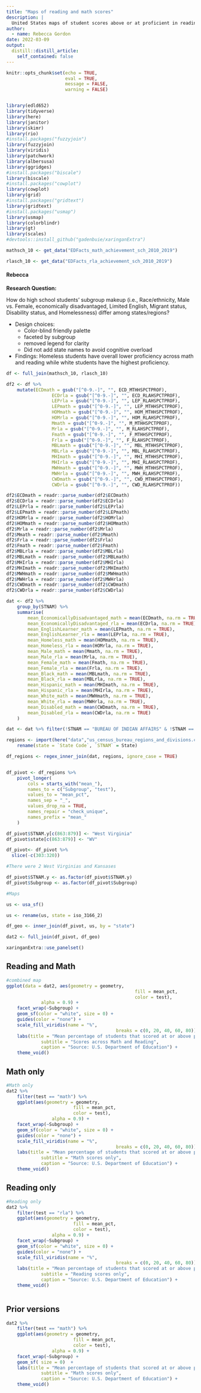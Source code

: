```yaml
---
title: "Maps of reading and math scores"
description: |
  United States maps of student scores above or at proficient in reading and math
author:
  - name: Rebecca Gordon
date: 2022-03-09
output:
  distill::distill_article:
    self_contained: false
---
```




```r
knitr::opts_chunk$set(echo = TRUE,
                      eval = TRUE,
                      message = FALSE,
                      warning = FALSE)


library(edld652)
library(tidyverse)
library(here)
library(janitor)
library(skimr)
library(rio)
#install.packages("fuzzyjoin")
library(fuzzyjoin)
library(viridis)
library(patchwork)
library(albersusa)
library(ggridges)
#install.packages("biscale")
library(biscale)
#install.packages("cowplot")
library(cowplot)
library(grid)
#install.packages("gridtext")
library(gridtext)
#install.packages("usmap")
library(usmap)
library(colorblindr)
library(gt)
library(scales)
#devtools::install_github("gadenbuie/xaringanExtra")
```

```r

mathsch_10 <- get_data("EDFacts_math_achievement_sch_2010_2019")

rlasch_10 <- get_data("EDFacts_rla_achievement_sch_2010_2019")
```


#### Rebecca
**Research Question:** 

How do high school students’ subgroup makeup (i.e., Race/ethnicity, Male vs. Female, economically disadvantaged, Limited English, Migrant status, Disability status, and Homelessness) differ among states/regions? 

- Design choices: 
	- Color-blind friendly palette
	- faceted by subgroup
	- removed legend for clarity
	- Did not add state names to avoid cognitive overload
- Findings: Homeless students have overall lower proficiency across math and reading while white students have the highest proficiency.


```r

df <- full_join(mathsch_10, rlasch_10) 

df2 <- df %>% 
	mutate(ECDmath = gsub("[^0-9.-]", "", ECD_MTHHSPCTPROF),
				 ECDrla = gsub("[^0-9.-]", "", ECD_RLAHSPCTPROF),
				 LEPrla = gsub("[^0-9.-]", "", LEP_RLAHSPCTPROF),
				 LEPmath = gsub("[^0-9.-]", "", LEP_MTHHSPCTPROF),
				 HOMmath = gsub("[^0-9.-]", "", HOM_MTHHSPCTPROF),
				 HOMrla = gsub("[^0-9.-]", "", HOM_RLAHSPCTPROF),
				 Mmath = gsub("[^0-9.-]", "", M_MTHHSPCTPROF),
				 Mrla = gsub("[^0-9.-]", "", M_RLAHSPCTPROF),
				 Fmath = gsub("[^0-9.-]", "", F_MTHHSPCTPROF),
				 Frla = gsub("[^0-9.-]", "", F_RLAHSPCTPROF),
				 MBLmath = gsub("[^0-9.-]", "", MBL_MTHHSPCTPROF),
				 MBLrla = gsub("[^0-9.-]", "", MBL_RLAHSPCTPROF),
				 MHImath = gsub("[^0-9.-]", "", MHI_MTHHSPCTPROF),
				 MHIrla = gsub("[^0-9.-]", "", MHI_RLAHSPCTPROF),
				 MWHmath = gsub("[^0-9.-]", "", MWH_MTHHSPCTPROF),
				 MWHrla = gsub("[^0-9.-]", "", MWH_RLAHSPCTPROF),
				 CWDmath = gsub("[^0-9.-]", "", CWD_MTHHSPCTPROF),
				 CWDrla = gsub("[^0-9.-]", "", CWD_RLAHSPCTPROF))

df2$ECDmath = readr::parse_number(df2$ECDmath) 
df2$ECDrla = readr::parse_number(df2$ECDrla) 
df2$LEPrla = readr::parse_number(df2$LEPrla) 
df2$LEPmath = readr::parse_number(df2$LEPmath) 
df2$HOMrla = readr::parse_number(df2$HOMrla) 
df2$HOMmath = readr::parse_number(df2$HOMmath) 
df2$Mrla = readr::parse_number(df2$Mrla) 
df2$Mmath = readr::parse_number(df2$Mmath) 
df2$Frla = readr::parse_number(df2$Frla) 
df2$Fmath = readr::parse_number(df2$Fmath) 
df2$MBLrla = readr::parse_number(df2$MBLrla) 
df2$MBLmath = readr::parse_number(df2$MBLmath) 
df2$MHIrla = readr::parse_number(df2$MHIrla) 
df2$MHImath = readr::parse_number(df2$MHImath) 
df2$MWHmath = readr::parse_number(df2$MWHmath) 
df2$MWHrla = readr::parse_number(df2$MWHrla) 
df2$CWDmath = readr::parse_number(df2$CWDmath) 
df2$CWDrla = readr::parse_number(df2$CWDrla) 

dat <- df2 %>% 
	group_by(STNAM) %>% 
	summarise(
		mean_EconomicallyDisadvantaged_math = mean(ECDmath, na.rm = TRUE),
		mean_EconomicallyDisadvantaged_rla = mean(ECDrla, na.rm = TRUE),
		mean_EnglishLearner_math = mean(LEPmath, na.rm = TRUE),
		mean_EnglishLearner_rla = mean(LEPrla, na.rm = TRUE),
		mean_Homeless_math = mean(HOMmath, na.rm = TRUE),
		mean_Homeless_rla = mean(HOMrla, na.rm = TRUE),
		mean_Male_math = mean(Mmath, na.rm = TRUE),
		mean_Male_rla = mean(Mrla, na.rm = TRUE),
		mean_Female_math = mean(Fmath, na.rm = TRUE),
		mean_Female_rla = mean(Frla, na.rm = TRUE),
		mean_Black_math = mean(MBLmath, na.rm = TRUE),
		mean_Black_rla = mean(MBLrla, na.rm = TRUE),
		mean_Hispanic_math = mean(MHImath, na.rm = TRUE),
		mean_Hispanic_rla = mean(MHIrla, na.rm = TRUE),
		mean_White_math = mean(MWHmath, na.rm = TRUE),
		mean_White_rla = mean(MWHrla, na.rm = TRUE),
		mean_Disabled_math = mean(CWDmath, na.rm = TRUE),
		mean_Disabled_rla = mean(CWDrla, na.rm = TRUE)
	) 

dat <- dat %>% filter(!STNAM == "BUREAU OF INDIAN AFFAIRS" & !STNAM == "stnam" & !STNAM == "PUERTO RICO") 

regions <- import(here("data","us_census_bureau_regions_and_divisions.csv")) %>%
	rename(state = `State Code`, `STNAM` = State)

df_regions <- regex_inner_join(dat, regions, ignore_case = TRUE)


df_pivot <- df_regions %>% 
	pivot_longer(
		cols = starts_with("mean_"),
		names_to = c("Subgroup", "test"),
		values_to = "mean_pct",
		names_sep = "_",
		values_drop_na = TRUE,
		names_repair = "check_unique",
		names_prefix = "mean_"
	) 

df_pivot$STNAM.y[c(863:879)] <- "West Virginia"
df_pivot$state[c(863:879)] <- "WV"

df_pivot<- df_pivot %>% 
  slice(-c(303:320))

#There were 2 West Virginias and Kansases

df_pivot$STNAM.y <- as.factor(df_pivot$STNAM.y)
df_pivot$Subgroup <- as.factor(df_pivot$Subgroup)

```

```r
#Maps

us <- usa_sf()

us <- rename(us, state = iso_3166_2)

df_geo <- inner_join(df_pivot, us, by = "state")

dat2 <- full_join(df_pivot, df_geo)

```
```r
xaringanExtra::use_panelset()
```
::::: {.panelset}
::: {.panel}
## Reading and Math {.panel-name}
```r
#combined map
ggplot(data = dat2, aes(geometry = geometry, 
												fill = mean_pct,
												color = test), 
			 alpha = 0.9) + 
	facet_wrap(~Subgroup) +
	geom_sf(color = "white", size = 0) +
	guides(color = "none") +
	scale_fill_viridis(name = "%",
										 breaks = c(0, 20, 40, 60, 80)) +
	labs(title = "Mean percentage of students that scored at or above proficient",
			 subtitle = "Scores across Math and Reading",
			 caption = "Source: U.S. Department of Education") +
	theme_void()
```
:::
::: {.panel}
## Math only {.panel-name}
```r
#Math only
dat2 %>% 
	filter(test == "math") %>% 
	ggplot(aes(geometry = geometry, 
						 fill = mean_pct,
						 color = test), 
				 alpha = 0.9) + 
	facet_wrap(~Subgroup) +
	geom_sf(color = "white", size = 0) +
	guides(color = "none") +
	scale_fill_viridis(name = "%",
										 breaks = c(0, 20, 40, 60, 80)) +
	labs(title = "Mean percentage of students that scored at or above proficient",
			 subtitle = "Math scores only",
			 caption = "Source: U.S. Department of Education") +
	theme_void()
```
:::
::: {.panel}
## Reading only {.panel-name}
```r
#Reading only
dat2 %>% 
	filter(test == "rla") %>% 
	ggplot(aes(geometry = geometry, 
						 fill = mean_pct,
						 color = test), 
				 alpha = 0.9) + 
	facet_wrap(~Subgroup) +
	geom_sf(color = "white", size = 0) +
	guides(color = "none") +
	scale_fill_viridis(name = "%",
										 breaks = c(0, 20, 40, 60, 80)) +
	labs(title = "Mean percentage of students that scored at or above proficient",
			 subtitle = "Reading scores only",
			 caption = "Source: U.S. Department of Education") +
	theme_void()



```
:::
::: {.panel}
## Prior versions {.panel-name}
```r


dat2 %>% 
	filter(test == "math") %>% 
	ggplot(aes(geometry = geometry, 
						 fill = mean_pct,
						 color = test), 
				 alpha = 0.9) + 
	facet_wrap(~Subgroup) +
	geom_sf( size = 0)  +
	labs(title = "Mean percentage of students that scored at or above proficient",
			 subtitle = "Math scores only",
			 caption = "Source: U.S. Department of Education") +
	theme_void()

```
:::

:::::
